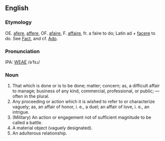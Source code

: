 ==English==
===Etymology===
OE. [[afere]], [[affere]], OF. [[afaire]], F. [[affaire]], fr. a faire to do; Latin ad + [[facere]] to do.  See [[Fact]], and cf. [[Ado]].

===Pronunciation===
IPA: [[WEAE]] /əˈfɛɹ/

===Noun===
# That which is done or is to be done; matter; concern; as, a difficult affair to manage; business of any kind, commercial, professional, or public; &mdash; often in the  plural. 
# Any proceeding or action which it is wished to refer to or characterize vaguely; as, an affair of honor, i. e., a duel; an affair of love, i. e., an intrigue.
# (Military) An action or engagement not of sufficient magnitude to be called a battle.
# A material object (vaguely designated).
# An adulterous relationship.
